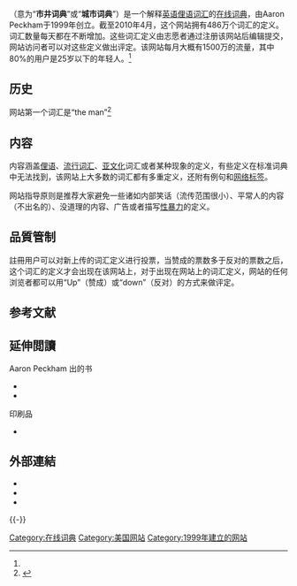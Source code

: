 {{Infobox website
|name           = 市井词典
|native_name    = Urban Dictionary
|native_name_lang = en
|logo           = Urban Dictionary logo.svg
|url            = {{URL|https://www.urbandictionary.com}}
|commercial     = 是
|type           = [[俚语|俚语]] [[词典|词典]]
|language       = [[英语|英语]]
|registration   = 需要注册才能编辑
|owner          = Aaron Peckham
|author         = Aaron Peckham
|launch_date    = {{Start date and age|1999}}
|alexa          = 528<ref name="Alexa_Rating">{{cite web |url = http://www.alexa.com/siteinfo/urbandictionary.com |title = urbandictionary.com - Traffic Details from Alexa |publisher = [[Alexa_Internet|Alexa Internet]], Inc |access-date = 2010-04-07 |archive-date = 2020-05-07 |archive-url = https://web.archive.org/web/20200507062202/https://www.alexa.com/siteinfo/urbandictionary.com |dead-url = no }}</ref>
}}

'''{{lang|en|Urban Dictionary}}'''（意为“'''市井词典'''”或“'''城市词典'''”）是一个解释[[英语|英语]][[俚语|俚语]][[词汇|词汇]]的[[在线词典|在线词典]]，由Aaron Peckham于1999年创立。截至2010年4月，这个网站拥有486万个词汇的定义。词汇数量每天都在不断增加。这些词汇定义由志愿者通过注册该网站后编辑提交，网站访问者可以对这些定义做出评定。该网站每月大概有1500万的流量，其中80%的用户是25岁以下的年轻人。<ref name="Heffernan_Virginia" />

== 历史 ==
网站第一个词汇是“the man”<ref name="Heffernan_Virginia">{{cite news |url = http://www.nytimes.com/2009/07/05/magazine/05FOB-medium-t.html |title = Street Smart: Urban Dictionary |last = Heffernan |first = Virginia |date = July 1, 2009 |publisher = ''[[New_York_Times|New York Times]]'' |accessdate = 2010-04-07 |archive-date = 2019-11-30 |archive-url = https://web.archive.org/web/20191130213220/https://www.nytimes.com/2009/07/05/magazine/05FOB-medium-t.html |dead-url = no }}</ref>

== 内容 ==
内容涵盖[[俚语|俚语]]、[[流行词汇|流行词汇]]、[[亚文化|亚文化]]词汇或者某种现象的定义，有些定义在标准词典中无法找到，该网站上大多数的词汇都有多重定义，还附有例句和[[网络标签|网络标签]]。

网站指导原则是推荐大家避免一些诸如内部笑话（流传范围很小）、平常人的内容（不出名的）、没道理的内容、广告或者描写[[性暴力|性暴力]]的定义。

== 品質管制 ==
註冊用户可以对新上传的词汇定义进行投票，当赞成的票数多于反对的票数之后，这个词汇的定义才会出现在该网站上，对于出现在网站上的词汇定义，网站的任何浏览者都可以用“Up”（赞成）或“down”（反对）的方式来做评定。

== 参考文献 ==
{{Reflist|2}}

== 延伸閲讀 ==
;Aaron Peckham 出的书
* {{cite book |last = Peckham |first = Aaron |title = Urban dictionary: fularious street slang defined |publisher = Andrews McMeel Publishing, L.L.C |location = Kansas City, Missouri |year = 2005 |pages = 320 |ISBN = 0-7407-5143-3 |url = http://books.google.com/books?id=49wFXyb35goC |accessdate = 2013-01-03 |archive-date = 2014-08-13 |archive-url = https://web.archive.org/web/20140813215644/http://books.google.com/books?id=49wFXyb35goC |dead-url = no }}
* {{cite book |last = Peckham |first = Aaron |title = Mo' Urban Dictionary: Ridonkulous Street Slang Defined |publisher = Andrews McMeel Publishing, L.L.C |location = Kansas City, Missouri |year = 2007 |pages = 240 |ISBN = 0-7407-6875-1 |url = http://books.google.com/books?id=u27ferHysRMC |accessdate = 2013-01-03 |archive-date = 2014-08-13 |archive-url = https://web.archive.org/web/20140813180328/http://books.google.com/books?id=u27ferHysRMC |dead-url = no }}

;印刷品
* {{cite |author = {{link-en|NobleWorks Cards|Nobleworks}} |title = NobleWorks Cards: Urban Dictionary All Occasions Greeting Cards |location = Union City, New Jersey |year = 2013 |url = http://www.nobleworkscards.com/urban-dictionary-funny-greeting-cards.html |accessdate = 2013-03-03 |deadurl = yes |archiveurl = https://web.archive.org/web/20130430065229/http://www.nobleworkscards.com/urban-dictionary-funny-greeting-cards.html |archivedate = 2013-04-30 }}

== 外部連結 ==
* {{Official website|http://www.urbandictionary.com/}}
* {{Twitter|urbandictionary}}
* {{Facebook|urbandictionary}}

{{-}}
{{电子词典}}

[[Category:在线词典|Category:在线词典]]
[[Category:美国网站|Category:美国网站]]
[[Category:1999年建立的网站|Category:1999年建立的网站]]